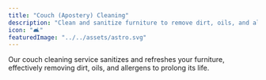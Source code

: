 ```yaml
---
title: "Couch (Apostery) Cleaning"
description: "Clean and sanitize furniture to remove dirt, oils, and allergens, extending its lifespan."
icon: "🛋️"
featuredImage: "../../assets/astro.svg"  
---
```

Our couch cleaning service sanitizes and refreshes your furniture, effectively removing dirt, oils, and allergens to prolong its life.
